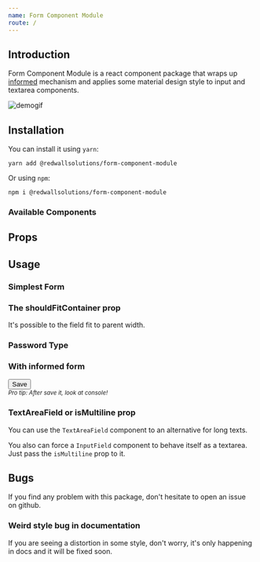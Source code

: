 ```yaml
---
name: Form Component Module
route: /
---
```



## Introduction

Form Component Module is a react component package that wraps up [informed](https://github.com/joepuzzo/informed) mechanism and
applies some material design style to input and textarea components.

![demogif](src/lib/assets/demo.gif)

## Installation

You can install it using `yarn`:

    yarn add @redwallsolutions/form-component-module

Or using `npm`:

    npm i @redwallsolutions/form-component-module

### Available Components


## Props

<Props of={Field} />

## Usage

### Simplest Form

<Playground>
	<InputField field="somename" label="My Input" />
</Playground>

### The shouldFitContainer prop 

It's possible to the field fit to parent width.

<Playground>
	<InputField field="fitmyparent" label="I'm responsible" shouldFitContainer/>
</Playground>

### Password Type

<Playground>
	<InputField field="password" label="What's your password?" type="password" />
</Playground>

### With informed form
<Playground>
	<Form onSubmit={console.log}>
		<InputField field="somefield" label="Some Field" />
		<InputField field="OtherField" label="Other Field" />
        <button type="submit">Save</button>
        <div><small><em>Pro tip: After save it, look at console!</em></small></div>
	</Form>
</Playground>


### TextAreaField or isMultiline prop

You can use the `TextAreaField` component to an alternative for long texts.

<Playground>
	<TextAreaField label="It's a place for type a loooong text." field="mylongtext" shouldFitContainer/>
</Playground>

You also can force a `InputField` component to behave itself as a textarea. Just pass the `isMultiline` prop to it. 

<Playground>
	<InputField label="I'm pretending to be bigger." field="faketextarea" isMultiline/>
</Playground>

## Bugs

If you find any problem with this package, don't hesitate to open an issue on github.

### Weird style bug in documentation

If you are seeing a distortion in some style, don't worry, it's only happening in docs and it will be fixed soon.

